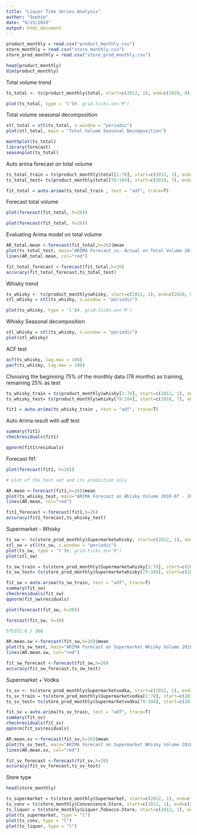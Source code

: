 ```yaml
---
title: "Liquor Time Series Analysis"
author: "Sophie"
date: "9/15/2020"
output: html_document
---
```




```r
product_monthly = read.csv("product_monthly.csv")
store_monthly = read.csv("store_monthly.csv")
store_prod_monthly = read.csv("store_prod_monthly.csv")
```


```r
head(product_monthly)
dim(product_monthly)
```


Total volume trend
```r
ts_total <- ts(product_monthly$total, start=c(2012, 1), end=c(2020, 8), frequency=12)

plot(ts_total, type = 'l')#, grid.ticks.on='M')
```

Total volume seasonal decomposition 
```r
stl_total = stl(ts_total, s.window = "periodic")
plot(stl_total, main = "Total Volume Seasonal Decomposition")
```


```r
monthplot(ts_total)
library(forecast)
seasonplot(ts_total)
```



Auto arima forecast on total volume 

```r
ts_total_train = ts(product_monthly$total[1:78], start=c(2012, 1), end=c(2018, 6), frequency=12)
ts_total_test= ts(product_monthly$total[79:104], start=c(2018, 7), end=c(2020, 8), frequency=12)
```


```r
fit_total = auto.arima(ts_total_train , test = "adf", trace=T)
```


Forecast total volume
```r
plot(forecast(fit_total, h=26))
```

```r
plot(forecast(fit_total, h=26))
```


Evaluating Arima model on total volume 
```r

AR_total.mean <-forecast(fit_total,h=26)$mean
plot(ts_total_test, main="ARIMA Forecast vs. Actual on Total Volume 2018-07 - 2020-08", ylab="", xlab="Months", col="darkblue")  
lines(AR_total.mean, col="red")
```

```r
fit_total_forecast <-forecast(fit_total,h=26)
accuracy(fit_total_forecast,ts_total_test)
```





Whisky trend
```r

ts_whisky <- ts(product_monthly$whisky, start=c(2012, 1), end=c(2020, 8), frequency=12)
stl_whisky = stl(ts_whisky, s.window = "periodic")

plot(ts_whisky, type = 'l')#, grid.ticks.on='M')
```


Whisky Seasonal decomposition 

```r
stl_whisky = stl(ts_whisky, s.window = "periodic")
plot(stl_whisky)
```


ACF test
```r
acf(ts_whisky, lag.max = 100)
pacf(ts_whisky, lag.max = 100)
```


Choosing the beginning 75% of the monthly data (78 months) as training, remaining 25% as test
```r
ts_whisky_train = ts(product_monthly$whisky[1:78], start=c(2012, 1), end=c(2018, 6), frequency=12)
ts_whisky_test= ts(product_monthly$whisky[79:104], start=c(2018, 7), end=c(2020, 8), frequency=12)
```


```r
fit1 = auto.arima(ts_whisky_train , test = "adf", trace=T)
```

Auto Arima result with adf test
```r
summary(fit1)
checkresiduals(fit1)
```

```r
qqnorm(fit1$residuals)
```


Forecast fit1
```r
plot(forecast(fit1, h=26))
```

```r
# plot of the test set and its prediction only

AR.mean <-forecast(fit1,h=26)$mean
plot(ts_whisky_test, main="ARIMA Forecast on Whisky Volume 2018-07 - 2020-08", ylab="", xlab="Months", col="darkblue")  
lines(AR.mean, col="red")
```

```r
fit1_forecast <-forecast(fit1,h=26)
accuracy(fit1_forecast,ts_whisky_test)
```



Supermarket - Whisky 


```r
ts_sw <- ts(store_prod_monthly$Supermarketwhisky, start=c(2012, 1), end=c(2020, 8), frequency=12)
stl_sw = stl(ts_sw, s.window = "periodic")
plot(ts_sw, type = 'l')#, grid.ticks.on='M')
plot(stl_sw)

```

```r
ts_sw_train = ts(store_prod_monthly$Supermarketwhisky[1:78], start=c(2012, 1), end=c(2018, 6), frequency=12)
ts_sw_test= ts(store_prod_monthly$Supermarketwhisky[79:104], start=c(2018, 7), end=c(2020, 8), frequency=12)

```



```r
fit_sw = auto.arima(ts_sw_train, test = "adf", trace=T)
summary(fit_sw)
checkresiduals(fit_sw)
qqnorm(fit_sw$residuals)
```

```r
plot(forecast(fit_sw, h=30))
```

```r
forecast(fit_sw, h=30)
```

```r
575372.6 / 360
```


```r
AR.mean.sw <-forecast(fit_sw,h=26)$mean
plot(ts_sw_test, main="ARIMA Forecast on Supermarket Whisky Volume 2018-07 - 2020-08", ylab="", xlab="Months", col="darkblue")  
lines(AR.mean.sw, col="red")

```

```r
fit_sw_forecast <-forecast(fit_sw,h=26)
accuracy(fit_sw_forecast,ts_sw_test)
```



Supermarket + Vodka 
```r
ts_sv <- ts(store_prod_monthly$Supermarketvodka, start=c(2012, 1), end=c(2020, 8), frequency=12)
ts_sv_train = ts(store_prod_monthly$Supermarketvodka[1:78], start=c(2012, 1), end=c(2018, 6), frequency=12)
ts_sv_test= ts(store_prod_monthly$Supermarketvodka[79:104], start=c(2018, 7), end=c(2020, 8), frequency=12)

```


```r
fit_sv = auto.arima(ts_sv_train, test = "adf", trace=T)
summary(fit_sv)
checkresiduals(fit_sv)
qqnorm(fit_sv$residuals)
```

```r
AR.mean.sv <-forecast(fit_sv,h=26)$mean
plot(ts_sv_test, main="ARIMA Forecast on Supermarket Whisky Volume 2018-07 - 2020-08", ylab="", xlab="Months", col="darkblue")  
lines(AR.mean.sv, col="red")
```

```r
fit_sv_forecast <-forecast(fit_sv,h=26)
accuracy(fit_sv_forecast,ts_sv_test)
```







Store type 
```r
head(store_monthly)

ts_supermarket = ts(store_monthly$Supermarket, start=c(2012, 1), end=c(2020, 8), frequency=12)
ts_conv = ts(store_monthly$Convenience.Store, start=c(2012, 1), end=c(2020, 8), frequency=12)
ts_liquor = ts(store_monthly$Liquor.Tobacco.Store, start=c(2012, 1), end=c(2020, 8), frequency=12)
plot(ts_supermarket, type = "l")
plot(ts_conv, type = "l")
plot(ts_liquor, type = "l")
```





































